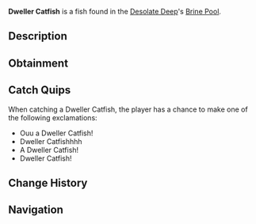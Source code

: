 {{FishInfobox
|image          = Dweller Catfish.png
|rarity         = Rare
|sea            = First Sea
|location       = [[Brine Pool]]
|sublocation    = 
|sources        = Fishing Rod
|radar_location = 
|prog_speed     = -20
|xp             = 150
|weather        = 
|time           = Day
|season         = Winter
|bait           = Weird Algae
|base_weight    = 16
|base_value     = 440
|weight_range   = 6
|base_chance    = 600
|base_resil     = 20
}}
'''Dweller Catfish''' is a {{Rarity|Rare}} fish found in the [[Desolate Deep]]'s [[Desolate Deep#Brine Pool|Brine Pool]].

== Description ==
{{Description|The Dweller Catfish is found near the bottom of the Desolate Brine Pool. They have bright fins and dark scales throughout their whole body, which they use to camouflage from possible predators within the Brine Pool.|Bestiary Entry}}

== Obtainment ==
{{Description|Found in the Brine Pool.|Bestiary Hint}}
{{Fish Availability|
Desolate Deep/Brine Pool
|top_rods      = 
Leviathan's Fang Rod\226754.45\62011.2;
Free Spirit Rod\218008.2\60694.89;
Trident Rod\211856.38\58982.19;
Azure Of Lagoon\155801.04\43324.94;
No-Life Rod\153677.33\42624.65;
Flimsy Rod\116904.48\30863.07;
Plastic Rod\90263.42\23455.99;
Buddy Bond Rod\82771.49\21116.5;
Nocturnal Rod\76046.31\73637.63;
Long Rod\93799.54\27127.86;
Seraphic Rod\136417.29\36726.94;
Ethereal Prism Rod\135524.98\36372.7;
Challenger's Rod\133007.45\36403.67;
Rod Of The Forgotten Fang\131771.65\35831.03;
Zeus Rod\121015.62\33106.17;
Verdant Shear Rod\120316.87\33361.79;
Rod Of The Depths\118473.41\32233.9;
Depthseeker Rod\117998.74\32205.16;
Blazebringer Rod\115976.34\32089.98;
Rod Of The Exalted One\114836.09\31498.93;
Avalanche Rod\107568.87\29370.68;
Reinforced Rod\104384.25\28519.78;
Volcanic Rod\102173.01\28545.5;
Steady Rod\61132.26\16881.27
|recommended   = Trident Rod
}}

== Catch Quips ==
When catching a Dweller Catfish, the player has a chance to make one of the following exclamations:
* Ouu a Dweller Catfish!
* Dweller Catfishhhh
* A Dweller Catfish!
* Dweller Catfish!

== Change History ==
{{Change History|{{subst:Current Version}}}}

== Navigation ==
{{Fish Navbox|Brine Pool}}